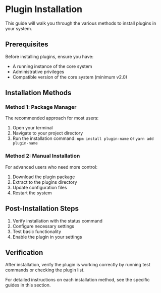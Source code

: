 # Plugin Installation

This guide will walk you through the various methods to install plugins in your system.

## Prerequisites

Before installing plugins, ensure you have:
- A running instance of the core system
- Administrative privileges
- Compatible version of the core system (minimum v2.0)

## Installation Methods

### Method 1: Package Manager
The recommended approach for most users:
1. Open your terminal
2. Navigate to your project directory
3. Run the installation command: `npm install plugin-name` or `yarn add plugin-name`

### Method 2: Manual Installation
For advanced users who need more control:
1. Download the plugin package
2. Extract to the plugins directory
3. Update configuration files
4. Restart the system

## Post-Installation Steps

1. Verify installation with the status command
2. Configure necessary settings
3. Test basic functionality
4. Enable the plugin in your settings

## Verification

After installation, verify the plugin is working correctly by running test commands or checking the plugin list.

For detailed instructions on each installation method, see the specific guides in this section.
